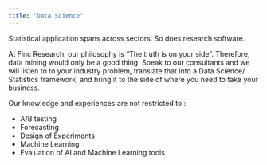```yaml
---
title: "Data Science"
---
```


Statistical application spans across sectors. So does research software. 

At Finc Research, our philosophy is "The truth is on your side". Therefore, data mining would only be a good thing.
Speak to our consultants and we will listen to to your industry problem, translate that into a Data Science/ Statistics framework, and bring it to the side of where you need to take your business.

Our knowledge and experiences are not restricted to :

- A/B testing
- Forecasting
- Design of Experiments
- Machine Learning
- Evaluation of AI and Machine Learning tools